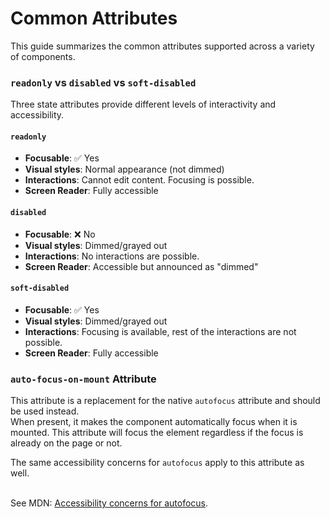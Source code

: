 # Common Attributes

This guide summarizes the common attributes supported across a variety of
components.

### `readonly` vs `disabled` vs `soft-disabled`

Three state attributes provide different levels of interactivity and accessibility.

#### `readonly`
- **Focusable**: ✅ Yes
- **Visual styles**: Normal appearance (not dimmed)
- **Interactions**: Cannot edit content. Focusing is possible.
- **Screen Reader**: Fully accessible

#### `disabled`
- **Focusable**: ❌ No
- **Visual styles**: Dimmed/grayed out
- **Interactions**: No interactions are possible.
- **Screen Reader**: Accessible but announced as "dimmed"

#### `soft-disabled`
- **Focusable**: ✅ Yes
- **Visual styles**: Dimmed/grayed out
- **Interactions**: Focusing is available, rest of the interactions are not possible.
- **Screen Reader**: Fully accessible

### `auto-focus-on-mount` Attribute

This attribute is a replacement for the native `autofocus` attribute and should
be used instead.<br/> When present, it makes the component automatically focus
when it is mounted. This attribute will focus the element regardless if the
focus is already on the page or not.

The same accessibility concerns for `autofocus` apply to this attribute as well.

<br /> See MDN: [Accessibility concerns for
autofocus](https://developer.mozilla.org/en-US/docs/Web/HTML/Reference/Global_attributes/autofocus#accessibility_concerns).
